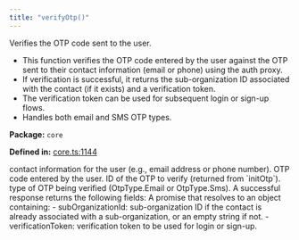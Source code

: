 ```yaml
---
title: "verifyOtp()"
---
```



<H3Bordered text="Overview" />

Verifies the OTP code sent to the user.

<ul>
  <li>This function verifies the OTP code entered by the user against the OTP sent to their contact information (email or phone) using the auth proxy.</li>
  <li>If verification is successful, it returns the sub-organization ID associated with the contact (if it exists) and a verification token.</li>
  <li>The verification token can be used for subsequent login or sign-up flows.</li>
  <li>Handles both email and SMS OTP types.</li>
</ul>

<p><strong>Package:</strong> <code>core</code></p>

<p><strong>Defined in:</strong> <a href="https://github.com/tkhq/sdk/blob/main/packages/core/src/__clients__/core.ts#L1144">core.ts:1144</a></p>

<H3Bordered text="Parameters" />

<ParamField body="params" type='object' required={true} path="params" >
  <Expandable title="params details">
    <NestedParam parentKey="params" childKey="contact" type='string' required={true}>
contact information for the user (e.g., email address or phone number).
</NestedParam>
    <NestedParam parentKey="params" childKey="otpCode" type='string' required={true}>
OTP code entered by the user.
</NestedParam>
    <NestedParam parentKey="params" childKey="otpId" type='string' required={true}>
ID of the OTP to verify (returned from `initOtp`).
</NestedParam>
    <NestedParam parentKey="params" childKey="otpType" type='OtpType' required={true}>
type of OTP being verified (OtpType.Email or OtpType.Sms).
</NestedParam>
  </Expandable>
</ParamField>

<H3Bordered text="Response" />
A successful response returns the following fields:

<ResponseField name="returns" type="object" required={true} >
  A promise that resolves to an object containing:
  - subOrganizationId: sub-organization ID if the contact is already associated with a sub-organization, or an empty string if not.
  - verificationToken: verification token to be used for login or sign-up.
  <Expandable title="return details">
    <NestedParam parentKey="returns" childKey="subOrganizationId" type='string' required={true}></NestedParam>
    <NestedParam parentKey="returns" childKey="verificationToken" type='string' required={true}></NestedParam>
  </Expandable>
</ResponseField>
